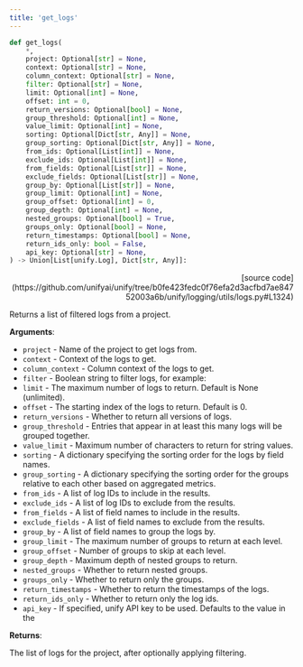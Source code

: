 ```yaml
---
title: 'get_logs'
---
```


```python
def get_logs(
    *,
    project: Optional[str] = None,
    context: Optional[str] = None,
    column_context: Optional[str] = None,
    filter: Optional[str] = None,
    limit: Optional[int] = None,
    offset: int = 0,
    return_versions: Optional[bool] = None,
    group_threshold: Optional[int] = None,
    value_limit: Optional[int] = None,
    sorting: Optional[Dict[str, Any]] = None,
    group_sorting: Optional[Dict[str, Any]] = None,
    from_ids: Optional[List[int]] = None,
    exclude_ids: Optional[List[int]] = None,
    from_fields: Optional[List[str]] = None,
    exclude_fields: Optional[List[str]] = None,
    group_by: Optional[List[str]] = None,
    group_limit: Optional[int] = None,
    group_offset: Optional[int] = 0,
    group_depth: Optional[int] = None,
    nested_groups: Optional[bool] = True,
    groups_only: Optional[bool] = None,
    return_timestamps: Optional[bool] = None,
    return_ids_only: bool = False,
    api_key: Optional[str] = None,
) -> Union[List[unify.Log], Dict[str, Any]]:
```

<p align="right">[source code](https://github.com/unifyai/unify/tree/b0fe423fedc0f76efa2d3acfbd7ae84752003a6b/unify/logging/utils/logs.py#L1324)</p>

Returns a list of filtered logs from a project.

**Arguments**:

- `project` - Name of the project to get logs from.
- `context` - Context of the logs to get.
- `column_context` - Column context of the logs to get.
- `filter` - Boolean string to filter logs, for example:
- `limit` - The maximum number of logs to return. Default is None (unlimited).
- `offset` - The starting index of the logs to return. Default is 0.
- `return_versions` - Whether to return all versions of logs.
- `group_threshold` - Entries that appear in at least this many logs will be grouped together.
- `value_limit` - Maximum number of characters to return for string values.
- `sorting` - A dictionary specifying the sorting order for the logs by field names.
- `group_sorting` - A dictionary specifying the sorting order for the groups relative to each other based on aggregated metrics.
- `from_ids` - A list of log IDs to include in the results.
- `exclude_ids` - A list of log IDs to exclude from the results.
- `from_fields` - A list of field names to include in the results.
- `exclude_fields` - A list of field names to exclude from the results.
- `group_by` - A list of field names to group the logs by.
- `group_limit` - The maximum number of groups to return at each level.
- `group_offset` - Number of groups to skip at each level.
- `group_depth` - Maximum depth of nested groups to return.
- `nested_groups` - Whether to return nested groups.
- `groups_only` - Whether to return only the groups.
- `return_timestamps` - Whether to return the timestamps of the logs.
- `return_ids_only` - Whether to return only the log ids.
- `api_key` - If specified, unify API key to be used. Defaults to the value in the



**Returns**:

The list of logs for the project, after optionally applying filtering.